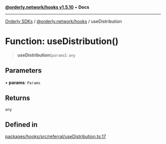 [**@orderly.network/hooks v1.5.10**](/sdks/tech-doc/@orderly.network/hooks/README) • **Docs**

***

[Orderly SDKs](/sdks/tech-doc/packages) / [@orderly.network/hooks](/sdks/tech-doc/@orderly.network/hooks/README) / useDistribution

# Function: useDistribution()

> **useDistribution**(`params`): `any`

## Parameters

• **params**: `Params`

## Returns

`any`

## Defined in

[packages/hooks/src/referral/useDistribution.ts:17](https://github.com/OrderlyNetwork/js-sdk/blob/554ae704783e3b83c40bb234a899e8f02987d9b6/packages/hooks/src/referral/useDistribution.ts#L17)
